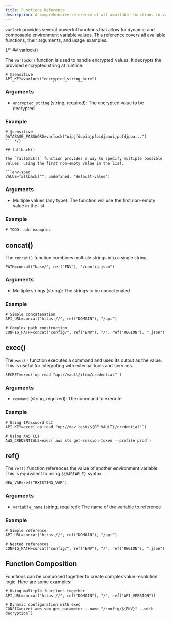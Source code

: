 ```yaml
---
title: Functions Reference
description: A comprehensive reference of all available functions in varlock
---
```


`varlock` provides several powerful functions that allow for dynamic and composable environment variable values. This reference covers all available functions, their arguments, and usage examples.

{/* ## varlock()

The `varlock()` function is used to handle encrypted values. It decrypts the provided encrypted string at runtime.

```env-spec
# @sensitive
API_KEY=varlock("encrypted_string_here")
```

### Arguments
- `encrypted_string` (string, required): The encrypted value to be decrypted

### Example
```env-spec
# @sensitive
DATABASE_PASSWORD=varlock("oipjfdopiajpfoidjpaoijpofdjpoa...")
``` */}

## fallback()

The `fallback()` function provides a way to specify multiple possible values, using the first non-empty value in the list.

```env-spec
VALUE=fallback("", undefined, "default-value")
```

### Arguments
- Multiple values (any type): The function will use the first non-empty value in the list

### Example
```env-spec
# TODO: add examples
```

## concat()

The `concat()` function combines multiple strings into a single string.

```env-spec
PATH=concat("base/", ref("ENV"), "/config.json")
```

### Arguments
- Multiple strings (string): The strings to be concatenated

### Example
```env-spec
# Simple concatenation
API_URL=concat("https://", ref("DOMAIN"), "/api")

# Complex path construction
CONFIG_PATH=concat("config/", ref("ENV"), "/", ref("REGION"), ".json")
```

## exec()

The `exec()` function executes a command and uses its output as the value. This is useful for integrating with external tools and services.

```env-spec
SECRET=exec(`op read "op://vault/item/credential"`)
```

### Arguments
- `command` (string, required): The command to execute

### Example
```env-spec
# Using 1Password CLI
API_KEY=exec(`op read "op://dev test/${OP_VAULT}/credential"`)

# Using AWS CLI
AWS_CREDENTIALS=exec(`aws sts get-session-token --profile prod`)
```

## ref()

The `ref()` function references the value of another environment variable. This is equivalent to using `${VARIABLE}` syntax.

```env-spec
NEW_VAR=ref("EXISTING_VAR")
```

### Arguments
- `variable_name` (string, required): The name of the variable to reference

### Example
```env-spec
# Simple reference
API_URL=concat("https://", ref("DOMAIN"), "/api")

# Nested references
CONFIG_PATH=concat("config/", ref("ENV"), "/", ref("REGION"), ".json")
```

## Function Composition

Functions can be composed together to create complex value resolution logic. Here are some examples:

```env-spec
# Using multiple functions together
API_URL=concat("https://", ref("DOMAIN"), "/", ref("API_VERSION"))

# Dynamic configuration with exec
CONFIG=exec(`aws ssm get-parameter --name "/config/${ENV}" --with-decryption`)
```
